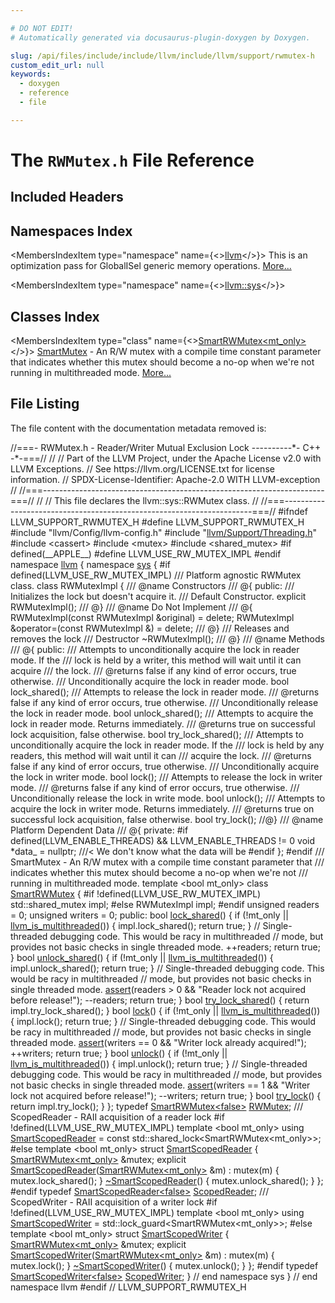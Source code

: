 ```yaml
---

# DO NOT EDIT!
# Automatically generated via docusaurus-plugin-doxygen by Doxygen.

slug: /api/files/include/include/llvm/include/llvm/support/rwmutex-h
custom_edit_url: null
keywords:
  - doxygen
  - reference
  - file

---
```





# The `RWMutex.h` File Reference

<DoxygenPage pluginConfig={pluginConfig}>



## Included Headers

<IncludesList>
<IncludesListItem
  filePath="llvm/Config/llvm-config.h"
  permalink=""
  isLocal="true" />
<IncludesListItem
  filePath="llvm/Support/Threading.h"
  permalink="/docs/api/files/include/include/llvm/include/llvm/support/threading-h"
  isLocal="true" />
<IncludesListItem
  filePath="cassert"
  permalink=""
  isLocal="false" />
<IncludesListItem
  filePath="mutex"
  permalink=""
  isLocal="false" />
<IncludesListItem
  filePath="shared_mutex"
  permalink=""
  isLocal="false" />
</IncludesList>

## Namespaces Index

<MembersIndex>

<MembersIndexItem
  type="namespace"
  name={<><a href="/docs/api/namespaces/llvm">llvm</a></>}>
This is an optimization pass for GlobalISel generic memory operations. <a href="/docs/api/namespaces/llvm/#details">More...</a>
</MembersIndexItem>

<MembersIndexItem
  type="namespace"
  name={<><a href="/docs/api/namespaces/llvm/sys">llvm::sys</a></>}>
</MembersIndexItem>

</MembersIndex>

## Classes Index

<MembersIndex>

<MembersIndexItem
  type="class"
  name={<><a href="/docs/api/classes/llvm/sys/smartrwmutex">SmartRWMutex&lt;mt_only&gt;</a></>}>
<a href="/docs/api/classes/llvm/sys/smartmutex">SmartMutex</a> - An R/W mutex with a compile time constant parameter that indicates whether this mutex should become a no-op when we&#39;re not running in multithreaded mode. <a href="/docs/api/classes/llvm/sys/smartrwmutex/#details">More...</a>
</MembersIndexItem>

</MembersIndex>


## File Listing

The file content with the documentation metadata removed is:

<ProgramListing>

<Link id="l00001" /><CodeLine lineNumber="1"><span class="doxyHighlightComment">//===- RWMutex.h - Reader/Writer Mutual Exclusion Lock ----------&#42;- C++ -&#42;-===//</span></CodeLine>
<Link id="l00002" /><CodeLine lineNumber="2"><span class="doxyHighlightComment">//</span></CodeLine>
<Link id="l00003" /><CodeLine lineNumber="3"><span class="doxyHighlightComment">// Part of the LLVM Project, under the Apache License v2.0 with LLVM Exceptions.</span></CodeLine>
<Link id="l00004" /><CodeLine lineNumber="4"><span class="doxyHighlightComment">// See https://llvm.org/LICENSE.txt for license information.</span></CodeLine>
<Link id="l00005" /><CodeLine lineNumber="5"><span class="doxyHighlightComment">// SPDX-License-Identifier: Apache-2.0 WITH LLVM-exception</span></CodeLine>
<Link id="l00006" /><CodeLine lineNumber="6"><span class="doxyHighlightComment">//</span></CodeLine>
<Link id="l00007" /><CodeLine lineNumber="7"><span class="doxyHighlightComment">//===----------------------------------------------------------------------===//</span></CodeLine>
<Link id="l00008" /><CodeLine lineNumber="8"><span class="doxyHighlightComment">//</span></CodeLine>
<Link id="l00009" /><CodeLine lineNumber="9"><span class="doxyHighlightComment">// This file declares the llvm::sys::RWMutex class.</span></CodeLine>
<Link id="l00010" /><CodeLine lineNumber="10"><span class="doxyHighlightComment">//</span></CodeLine>
<Link id="l00011" /><CodeLine lineNumber="11"><span class="doxyHighlightComment">//===----------------------------------------------------------------------===//</span></CodeLine>
<Link id="l00012" /><CodeLine lineNumber="12"></CodeLine>
<Link id="l00013" /><CodeLine lineNumber="13"><span class="doxyHighlightPreprocessor">#ifndef LLVM&#95;SUPPORT&#95;RWMUTEX&#95;H</span></CodeLine>
<Link id="l00014" /><CodeLine lineNumber="14"><span class="doxyHighlightPreprocessor">#define LLVM&#95;SUPPORT&#95;RWMUTEX&#95;H</span></CodeLine>
<Link id="l00015" /><CodeLine lineNumber="15"></CodeLine>
<Link id="l00016" /><CodeLine lineNumber="16"><span class="doxyHighlightPreprocessor">#include &quot;llvm/Config/llvm-config.h&quot;</span></CodeLine>
<Link id="l00017" /><CodeLine lineNumber="17"><span class="doxyHighlightPreprocessor">#include &quot;<a href="/docs/api/files/include/include/llvm/include/llvm/support/threading-h">llvm/Support/Threading.h</a>&quot;</span></CodeLine>
<Link id="l00018" /><CodeLine lineNumber="18"><span class="doxyHighlightPreprocessor">#include &lt;cassert&gt;</span></CodeLine>
<Link id="l00019" /><CodeLine lineNumber="19"><span class="doxyHighlightPreprocessor">#include &lt;mutex&gt;</span></CodeLine>
<Link id="l00020" /><CodeLine lineNumber="20"><span class="doxyHighlightPreprocessor">#include &lt;shared&#95;mutex&gt;</span></CodeLine>
<Link id="l00021" /><CodeLine lineNumber="21"></CodeLine>
<Link id="l00022" /><CodeLine lineNumber="22"><span class="doxyHighlightPreprocessor">#if defined(&#95;&#95;APPLE&#95;&#95;)</span></CodeLine>
<Link id="l00023" /><CodeLine lineNumber="23"><span class="doxyHighlightPreprocessor">#define LLVM&#95;USE&#95;RW&#95;MUTEX&#95;IMPL</span></CodeLine>
<Link id="l00024" /><CodeLine lineNumber="24"><span class="doxyHighlightPreprocessor">#endif</span></CodeLine>
<Link id="l00025" /><CodeLine lineNumber="25"></CodeLine>
<Link id="l00026" /><CodeLine lineNumber="26"><span class="doxyHighlightKeyword">namespace </span><span class="doxyHighlight"><a href="/docs/api/namespaces/llvm">llvm</a> &#123;</span></CodeLine>
<Link id="l00027" /><CodeLine lineNumber="27"><span class="doxyHighlightKeyword">namespace </span><span class="doxyHighlight"><a href="/docs/api/namespaces/llvm/sys">sys</a> &#123;</span></CodeLine>
<Link id="l00028" /><CodeLine lineNumber="28"></CodeLine>
<Link id="l00029" /><CodeLine lineNumber="29"><span class="doxyHighlightPreprocessor">#if defined(LLVM&#95;USE&#95;RW&#95;MUTEX&#95;IMPL)</span></CodeLine>
<Link id="l00030" /><CodeLine lineNumber="30"><span class="doxyHighlightComment">/// Platform agnostic RWMutex class.</span></CodeLine>
<Link id="l00031" /><CodeLine lineNumber="31"><span class="doxyHighlightKeyword">class </span><span class="doxyHighlight">RWMutexImpl &#123;</span></CodeLine>
<Link id="l00032" /><CodeLine lineNumber="32"><span class="doxyHighlightComment">  /// @name Constructors</span></CodeLine>
<Link id="l00033" /><CodeLine lineNumber="33"><span class="doxyHighlightComment">  /// @&#123;</span></CodeLine>
<Link id="l00034" /><CodeLine lineNumber="34"><span class="doxyHighlightKeyword">public</span><span class="doxyHighlight">:</span></CodeLine>
<Link id="l00035" /><CodeLine lineNumber="35"><span class="doxyHighlightComment">  /// Initializes the lock but doesn&#39;t acquire it.</span></CodeLine>
<Link id="l00036" /><CodeLine lineNumber="36"><span class="doxyHighlightComment">  /// Default Constructor.</span></CodeLine>
<Link id="l00037" /><CodeLine lineNumber="37"><span class="doxyHighlight">  </span><span class="doxyHighlightKeyword">explicit</span><span class="doxyHighlight"> RWMutexImpl();</span></CodeLine>
<Link id="l00038" /><CodeLine lineNumber="38"></CodeLine>
<Link id="l00039" /><CodeLine lineNumber="39"><span class="doxyHighlightComment">  /// @&#125;</span></CodeLine>
<Link id="l00040" /><CodeLine lineNumber="40"><span class="doxyHighlightComment">  /// @name Do Not Implement</span></CodeLine>
<Link id="l00041" /><CodeLine lineNumber="41"><span class="doxyHighlightComment">  /// @&#123;</span></CodeLine>
<Link id="l00042" /><CodeLine lineNumber="42"><span class="doxyHighlight">  RWMutexImpl(</span><span class="doxyHighlightKeyword">const</span><span class="doxyHighlight"> RWMutexImpl &amp;original) = </span><span class="doxyHighlightKeyword">delete</span><span class="doxyHighlight">;</span></CodeLine>
<Link id="l00043" /><CodeLine lineNumber="43"><span class="doxyHighlight">  RWMutexImpl &amp;operator=(</span><span class="doxyHighlightKeyword">const</span><span class="doxyHighlight"> RWMutexImpl &amp;) = </span><span class="doxyHighlightKeyword">delete</span><span class="doxyHighlight">;</span></CodeLine>
<Link id="l00044" /><CodeLine lineNumber="44"><span class="doxyHighlightComment">  /// @&#125;</span></CodeLine>
<Link id="l00045" /><CodeLine lineNumber="45"></CodeLine>
<Link id="l00046" /><CodeLine lineNumber="46"><span class="doxyHighlightComment">  /// Releases and removes the lock</span></CodeLine>
<Link id="l00047" /><CodeLine lineNumber="47"><span class="doxyHighlightComment">  /// Destructor</span></CodeLine>
<Link id="l00048" /><CodeLine lineNumber="48"><span class="doxyHighlight">  ~RWMutexImpl();</span></CodeLine>
<Link id="l00049" /><CodeLine lineNumber="49"></CodeLine>
<Link id="l00050" /><CodeLine lineNumber="50"><span class="doxyHighlightComment">  /// @&#125;</span></CodeLine>
<Link id="l00051" /><CodeLine lineNumber="51"><span class="doxyHighlightComment">  /// @name Methods</span></CodeLine>
<Link id="l00052" /><CodeLine lineNumber="52"><span class="doxyHighlightComment">  /// @&#123;</span></CodeLine>
<Link id="l00053" /><CodeLine lineNumber="53"><span class="doxyHighlightKeyword">public</span><span class="doxyHighlight">:</span></CodeLine>
<Link id="l00054" /><CodeLine lineNumber="54"><span class="doxyHighlightComment">  /// Attempts to unconditionally acquire the lock in reader mode. If the</span></CodeLine>
<Link id="l00055" /><CodeLine lineNumber="55"><span class="doxyHighlightComment">  /// lock is held by a writer, this method will wait until it can acquire</span></CodeLine>
<Link id="l00056" /><CodeLine lineNumber="56"><span class="doxyHighlightComment">  /// the lock.</span></CodeLine>
<Link id="l00057" /><CodeLine lineNumber="57"><span class="doxyHighlightComment">  /// @returns false if any kind of error occurs, true otherwise.</span></CodeLine>
<Link id="l00058" /><CodeLine lineNumber="58"><span class="doxyHighlightComment">  /// Unconditionally acquire the lock in reader mode.</span></CodeLine>
<Link id="l00059" /><CodeLine lineNumber="59"><span class="doxyHighlight">  </span><span class="doxyHighlightKeywordType">bool</span><span class="doxyHighlight"> lock&#95;shared();</span></CodeLine>
<Link id="l00060" /><CodeLine lineNumber="60"></CodeLine>
<Link id="l00061" /><CodeLine lineNumber="61"><span class="doxyHighlightComment">  /// Attempts to release the lock in reader mode.</span></CodeLine>
<Link id="l00062" /><CodeLine lineNumber="62"><span class="doxyHighlightComment">  /// @returns false if any kind of error occurs, true otherwise.</span></CodeLine>
<Link id="l00063" /><CodeLine lineNumber="63"><span class="doxyHighlightComment">  /// Unconditionally release the lock in reader mode.</span></CodeLine>
<Link id="l00064" /><CodeLine lineNumber="64"><span class="doxyHighlight">  </span><span class="doxyHighlightKeywordType">bool</span><span class="doxyHighlight"> unlock&#95;shared();</span></CodeLine>
<Link id="l00065" /><CodeLine lineNumber="65"></CodeLine>
<Link id="l00066" /><CodeLine lineNumber="66"><span class="doxyHighlightComment">  /// Attempts to acquire the lock in reader mode. Returns immediately.</span></CodeLine>
<Link id="l00067" /><CodeLine lineNumber="67"><span class="doxyHighlightComment">  /// @returns true on successful lock acquisition, false otherwise.</span></CodeLine>
<Link id="l00068" /><CodeLine lineNumber="68"><span class="doxyHighlight">  </span><span class="doxyHighlightKeywordType">bool</span><span class="doxyHighlight"> try&#95;lock&#95;shared();</span></CodeLine>
<Link id="l00069" /><CodeLine lineNumber="69"></CodeLine>
<Link id="l00070" /><CodeLine lineNumber="70"><span class="doxyHighlightComment">  /// Attempts to unconditionally acquire the lock in reader mode. If the</span></CodeLine>
<Link id="l00071" /><CodeLine lineNumber="71"><span class="doxyHighlightComment">  /// lock is held by any readers, this method will wait until it can</span></CodeLine>
<Link id="l00072" /><CodeLine lineNumber="72"><span class="doxyHighlightComment">  /// acquire the lock.</span></CodeLine>
<Link id="l00073" /><CodeLine lineNumber="73"><span class="doxyHighlightComment">  /// @returns false if any kind of error occurs, true otherwise.</span></CodeLine>
<Link id="l00074" /><CodeLine lineNumber="74"><span class="doxyHighlightComment">  /// Unconditionally acquire the lock in writer mode.</span></CodeLine>
<Link id="l00075" /><CodeLine lineNumber="75"><span class="doxyHighlight">  </span><span class="doxyHighlightKeywordType">bool</span><span class="doxyHighlight"> lock();</span></CodeLine>
<Link id="l00076" /><CodeLine lineNumber="76"></CodeLine>
<Link id="l00077" /><CodeLine lineNumber="77"><span class="doxyHighlightComment">  /// Attempts to release the lock in writer mode.</span></CodeLine>
<Link id="l00078" /><CodeLine lineNumber="78"><span class="doxyHighlightComment">  /// @returns false if any kind of error occurs, true otherwise.</span></CodeLine>
<Link id="l00079" /><CodeLine lineNumber="79"><span class="doxyHighlightComment">  /// Unconditionally release the lock in write mode.</span></CodeLine>
<Link id="l00080" /><CodeLine lineNumber="80"><span class="doxyHighlight">  </span><span class="doxyHighlightKeywordType">bool</span><span class="doxyHighlight"> unlock();</span></CodeLine>
<Link id="l00081" /><CodeLine lineNumber="81"></CodeLine>
<Link id="l00082" /><CodeLine lineNumber="82"><span class="doxyHighlightComment">  /// Attempts to acquire the lock in writer mode. Returns immediately.</span></CodeLine>
<Link id="l00083" /><CodeLine lineNumber="83"><span class="doxyHighlightComment">  /// @returns true on successful lock acquisition, false otherwise.</span></CodeLine>
<Link id="l00084" /><CodeLine lineNumber="84"><span class="doxyHighlight">  </span><span class="doxyHighlightKeywordType">bool</span><span class="doxyHighlight"> try&#95;lock();</span></CodeLine>
<Link id="l00085" /><CodeLine lineNumber="85"></CodeLine>
<Link id="l00086" /><CodeLine lineNumber="86"><span class="doxyHighlightComment">  //@&#125;</span></CodeLine>
<Link id="l00087" /><CodeLine lineNumber="87"><span class="doxyHighlightComment">  /// @name Platform Dependent Data</span></CodeLine>
<Link id="l00088" /><CodeLine lineNumber="88"><span class="doxyHighlightComment">  /// @&#123;</span></CodeLine>
<Link id="l00089" /><CodeLine lineNumber="89"><span class="doxyHighlightKeyword">private</span><span class="doxyHighlight">:</span></CodeLine>
<Link id="l00090" /><CodeLine lineNumber="90"><span class="doxyHighlightPreprocessor">#if defined(LLVM&#95;ENABLE&#95;THREADS) &amp;&amp; LLVM&#95;ENABLE&#95;THREADS != 0</span></CodeLine>
<Link id="l00091" /><CodeLine lineNumber="91"><span class="doxyHighlight">  </span><span class="doxyHighlightKeywordType">void</span><span class="doxyHighlight"> &#42;data&#95; = </span><span class="doxyHighlightKeyword">nullptr</span><span class="doxyHighlight">; </span><span class="doxyHighlightComment">///&lt; We don&#39;t know what the data will be</span></CodeLine>
<Link id="l00092" /><CodeLine lineNumber="92"><span class="doxyHighlightPreprocessor">#endif</span></CodeLine>
<Link id="l00093" /><CodeLine lineNumber="93"><span class="doxyHighlight">&#125;;</span></CodeLine>
<Link id="l00094" /><CodeLine lineNumber="94"><span class="doxyHighlightPreprocessor">#endif</span></CodeLine>
<Link id="l00095" /><CodeLine lineNumber="95"></CodeLine>
<Link id="l00096" /><CodeLine lineNumber="96"><span class="doxyHighlightComment">/// SmartMutex - An R/W mutex with a compile time constant parameter that</span></CodeLine>
<Link id="l00097" /><CodeLine lineNumber="97"><span class="doxyHighlightComment">/// indicates whether this mutex should become a no-op when we&#39;re not</span></CodeLine>
<Link id="l00098" /><CodeLine lineNumber="98"><span class="doxyHighlightComment">/// running in multithreaded mode.</span></CodeLine>
<Link id="l00099" /><CodeLine lineNumber="99" lineLink="/docs/api/classes/llvm/sys/smartrwmutex"><span class="doxyHighlightKeyword">template</span><span class="doxyHighlight"> &lt;</span><span class="doxyHighlightKeywordType">bool</span><span class="doxyHighlight"> mt&#95;only&gt; </span><span class="doxyHighlightKeyword">class </span><span class="doxyHighlight"><a href="/docs/api/classes/llvm/sys/smartrwmutex">SmartRWMutex</a> &#123;</span></CodeLine>
<Link id="l00100" /><CodeLine lineNumber="100"><span class="doxyHighlightPreprocessor">#if !defined(LLVM&#95;USE&#95;RW&#95;MUTEX&#95;IMPL)</span></CodeLine>
<Link id="l00101" /><CodeLine lineNumber="101"><span class="doxyHighlight">  std::shared&#95;mutex impl;</span></CodeLine>
<Link id="l00102" /><CodeLine lineNumber="102"><span class="doxyHighlightPreprocessor">#else</span></CodeLine>
<Link id="l00103" /><CodeLine lineNumber="103"><span class="doxyHighlight">  RWMutexImpl impl;</span></CodeLine>
<Link id="l00104" /><CodeLine lineNumber="104"><span class="doxyHighlightPreprocessor">#endif</span></CodeLine>
<Link id="l00105" /><CodeLine lineNumber="105"><span class="doxyHighlight">  </span><span class="doxyHighlightKeywordType">unsigned</span><span class="doxyHighlight"> readers = 0;</span></CodeLine>
<Link id="l00106" /><CodeLine lineNumber="106"><span class="doxyHighlight">  </span><span class="doxyHighlightKeywordType">unsigned</span><span class="doxyHighlight"> writers = 0;</span></CodeLine>
<Link id="l00107" /><CodeLine lineNumber="107"></CodeLine>
<Link id="l00108" /><CodeLine lineNumber="108"><span class="doxyHighlightKeyword">public</span><span class="doxyHighlight">:</span></CodeLine>
<Link id="l00109" /><CodeLine lineNumber="109" lineLink="/docs/api/classes/llvm/sys/smartrwmutex/#a25523b99869a48d549f10cb0837b22dc"><span class="doxyHighlight">  </span><span class="doxyHighlightKeywordType">bool</span><span class="doxyHighlight"> <a href="/docs/api/classes/llvm/sys/smartrwmutex/#a25523b99869a48d549f10cb0837b22dc">lock&#95;shared</a>() &#123;</span></CodeLine>
<Link id="l00110" /><CodeLine lineNumber="110"><span class="doxyHighlight">    </span><span class="doxyHighlightKeywordFlow">if</span><span class="doxyHighlight"> (!mt&#95;only || <a href="/docs/api/namespaces/llvm/#a09a29eef9752b39c34aa646a5812b0a7">llvm&#95;is&#95;multithreaded</a>()) &#123;</span></CodeLine>
<Link id="l00111" /><CodeLine lineNumber="111"><span class="doxyHighlight">      impl.lock&#95;shared();</span></CodeLine>
<Link id="l00112" /><CodeLine lineNumber="112"><span class="doxyHighlight">      </span><span class="doxyHighlightKeywordFlow">return</span><span class="doxyHighlight"> </span><span class="doxyHighlightKeyword">true</span><span class="doxyHighlight">;</span></CodeLine>
<Link id="l00113" /><CodeLine lineNumber="113"><span class="doxyHighlight">    &#125;</span></CodeLine>
<Link id="l00114" /><CodeLine lineNumber="114"></CodeLine>
<Link id="l00115" /><CodeLine lineNumber="115"><span class="doxyHighlight">    </span><span class="doxyHighlightComment">// Single-threaded debugging code.  This would be racy in multithreaded</span></CodeLine>
<Link id="l00116" /><CodeLine lineNumber="116"><span class="doxyHighlight">    </span><span class="doxyHighlightComment">// mode, but provides not basic checks in single threaded mode.</span></CodeLine>
<Link id="l00117" /><CodeLine lineNumber="117"><span class="doxyHighlight">    ++readers;</span></CodeLine>
<Link id="l00118" /><CodeLine lineNumber="118"><span class="doxyHighlight">    </span><span class="doxyHighlightKeywordFlow">return</span><span class="doxyHighlight"> </span><span class="doxyHighlightKeyword">true</span><span class="doxyHighlight">;</span></CodeLine>
<Link id="l00119" /><CodeLine lineNumber="119"><span class="doxyHighlight">  &#125;</span></CodeLine>
<Link id="l00120" /><CodeLine lineNumber="120"></CodeLine>
<Link id="l00121" /><CodeLine lineNumber="121" lineLink="/docs/api/classes/llvm/sys/smartrwmutex/#a03dcad120586bf407b761455950824b2"><span class="doxyHighlight">  </span><span class="doxyHighlightKeywordType">bool</span><span class="doxyHighlight"> <a href="/docs/api/classes/llvm/sys/smartrwmutex/#a03dcad120586bf407b761455950824b2">unlock&#95;shared</a>() &#123;</span></CodeLine>
<Link id="l00122" /><CodeLine lineNumber="122"><span class="doxyHighlight">    </span><span class="doxyHighlightKeywordFlow">if</span><span class="doxyHighlight"> (!mt&#95;only || <a href="/docs/api/namespaces/llvm/#a09a29eef9752b39c34aa646a5812b0a7">llvm&#95;is&#95;multithreaded</a>()) &#123;</span></CodeLine>
<Link id="l00123" /><CodeLine lineNumber="123"><span class="doxyHighlight">      impl.unlock&#95;shared();</span></CodeLine>
<Link id="l00124" /><CodeLine lineNumber="124"><span class="doxyHighlight">      </span><span class="doxyHighlightKeywordFlow">return</span><span class="doxyHighlight"> </span><span class="doxyHighlightKeyword">true</span><span class="doxyHighlight">;</span></CodeLine>
<Link id="l00125" /><CodeLine lineNumber="125"><span class="doxyHighlight">    &#125;</span></CodeLine>
<Link id="l00126" /><CodeLine lineNumber="126"></CodeLine>
<Link id="l00127" /><CodeLine lineNumber="127"><span class="doxyHighlight">    </span><span class="doxyHighlightComment">// Single-threaded debugging code.  This would be racy in multithreaded</span></CodeLine>
<Link id="l00128" /><CodeLine lineNumber="128"><span class="doxyHighlight">    </span><span class="doxyHighlightComment">// mode, but provides not basic checks in single threaded mode.</span></CodeLine>
<Link id="l00129" /><CodeLine lineNumber="129"><span class="doxyHighlight">    <a href="/docs/api/files/lib/lib/target/lib/target/amdgpu/silowercontrolflow-cpp/#a4868c5d81c5ccc98c47aeab6244346a0">assert</a>(readers &gt; 0 &amp;&amp; </span><span class="doxyHighlightStringLiteral">&quot;Reader lock not acquired before release!&quot;</span><span class="doxyHighlight">);</span></CodeLine>
<Link id="l00130" /><CodeLine lineNumber="130"><span class="doxyHighlight">    --readers;</span></CodeLine>
<Link id="l00131" /><CodeLine lineNumber="131"><span class="doxyHighlight">    </span><span class="doxyHighlightKeywordFlow">return</span><span class="doxyHighlight"> </span><span class="doxyHighlightKeyword">true</span><span class="doxyHighlight">;</span></CodeLine>
<Link id="l00132" /><CodeLine lineNumber="132"><span class="doxyHighlight">  &#125;</span></CodeLine>
<Link id="l00133" /><CodeLine lineNumber="133"></CodeLine>
<Link id="l00134" /><CodeLine lineNumber="134" lineLink="/docs/api/classes/llvm/sys/smartrwmutex/#a94dd54bc65b01d5eabaaee41c21b5f45"><span class="doxyHighlight">  </span><span class="doxyHighlightKeywordType">bool</span><span class="doxyHighlight"> <a href="/docs/api/classes/llvm/sys/smartrwmutex/#a94dd54bc65b01d5eabaaee41c21b5f45">try&#95;lock&#95;shared</a>() &#123; </span><span class="doxyHighlightKeywordFlow">return</span><span class="doxyHighlight"> impl.try&#95;lock&#95;shared(); &#125;</span></CodeLine>
<Link id="l00135" /><CodeLine lineNumber="135"></CodeLine>
<Link id="l00136" /><CodeLine lineNumber="136" lineLink="/docs/api/classes/llvm/sys/smartrwmutex/#a5127337941d055766696e8048d9a131b"><span class="doxyHighlight">  </span><span class="doxyHighlightKeywordType">bool</span><span class="doxyHighlight"> <a href="/docs/api/classes/llvm/sys/smartrwmutex/#a5127337941d055766696e8048d9a131b">lock</a>() &#123;</span></CodeLine>
<Link id="l00137" /><CodeLine lineNumber="137"><span class="doxyHighlight">    </span><span class="doxyHighlightKeywordFlow">if</span><span class="doxyHighlight"> (!mt&#95;only || <a href="/docs/api/namespaces/llvm/#a09a29eef9752b39c34aa646a5812b0a7">llvm&#95;is&#95;multithreaded</a>()) &#123;</span></CodeLine>
<Link id="l00138" /><CodeLine lineNumber="138"><span class="doxyHighlight">      impl.lock();</span></CodeLine>
<Link id="l00139" /><CodeLine lineNumber="139"><span class="doxyHighlight">      </span><span class="doxyHighlightKeywordFlow">return</span><span class="doxyHighlight"> </span><span class="doxyHighlightKeyword">true</span><span class="doxyHighlight">;</span></CodeLine>
<Link id="l00140" /><CodeLine lineNumber="140"><span class="doxyHighlight">    &#125;</span></CodeLine>
<Link id="l00141" /><CodeLine lineNumber="141"></CodeLine>
<Link id="l00142" /><CodeLine lineNumber="142"><span class="doxyHighlight">    </span><span class="doxyHighlightComment">// Single-threaded debugging code.  This would be racy in multithreaded</span></CodeLine>
<Link id="l00143" /><CodeLine lineNumber="143"><span class="doxyHighlight">    </span><span class="doxyHighlightComment">// mode, but provides not basic checks in single threaded mode.</span></CodeLine>
<Link id="l00144" /><CodeLine lineNumber="144"><span class="doxyHighlight">    <a href="/docs/api/files/lib/lib/target/lib/target/amdgpu/silowercontrolflow-cpp/#a4868c5d81c5ccc98c47aeab6244346a0">assert</a>(writers == 0 &amp;&amp; </span><span class="doxyHighlightStringLiteral">&quot;Writer lock already acquired!&quot;</span><span class="doxyHighlight">);</span></CodeLine>
<Link id="l00145" /><CodeLine lineNumber="145"><span class="doxyHighlight">    ++writers;</span></CodeLine>
<Link id="l00146" /><CodeLine lineNumber="146"><span class="doxyHighlight">    </span><span class="doxyHighlightKeywordFlow">return</span><span class="doxyHighlight"> </span><span class="doxyHighlightKeyword">true</span><span class="doxyHighlight">;</span></CodeLine>
<Link id="l00147" /><CodeLine lineNumber="147"><span class="doxyHighlight">  &#125;</span></CodeLine>
<Link id="l00148" /><CodeLine lineNumber="148"></CodeLine>
<Link id="l00149" /><CodeLine lineNumber="149" lineLink="/docs/api/classes/llvm/sys/smartrwmutex/#acd3eee39b225a081df3fa943ac72c782"><span class="doxyHighlight">  </span><span class="doxyHighlightKeywordType">bool</span><span class="doxyHighlight"> <a href="/docs/api/classes/llvm/sys/smartrwmutex/#acd3eee39b225a081df3fa943ac72c782">unlock</a>() &#123;</span></CodeLine>
<Link id="l00150" /><CodeLine lineNumber="150"><span class="doxyHighlight">    </span><span class="doxyHighlightKeywordFlow">if</span><span class="doxyHighlight"> (!mt&#95;only || <a href="/docs/api/namespaces/llvm/#a09a29eef9752b39c34aa646a5812b0a7">llvm&#95;is&#95;multithreaded</a>()) &#123;</span></CodeLine>
<Link id="l00151" /><CodeLine lineNumber="151"><span class="doxyHighlight">      impl.unlock();</span></CodeLine>
<Link id="l00152" /><CodeLine lineNumber="152"><span class="doxyHighlight">      </span><span class="doxyHighlightKeywordFlow">return</span><span class="doxyHighlight"> </span><span class="doxyHighlightKeyword">true</span><span class="doxyHighlight">;</span></CodeLine>
<Link id="l00153" /><CodeLine lineNumber="153"><span class="doxyHighlight">    &#125;</span></CodeLine>
<Link id="l00154" /><CodeLine lineNumber="154"></CodeLine>
<Link id="l00155" /><CodeLine lineNumber="155"><span class="doxyHighlight">    </span><span class="doxyHighlightComment">// Single-threaded debugging code.  This would be racy in multithreaded</span></CodeLine>
<Link id="l00156" /><CodeLine lineNumber="156"><span class="doxyHighlight">    </span><span class="doxyHighlightComment">// mode, but provides not basic checks in single threaded mode.</span></CodeLine>
<Link id="l00157" /><CodeLine lineNumber="157"><span class="doxyHighlight">    <a href="/docs/api/files/lib/lib/target/lib/target/amdgpu/silowercontrolflow-cpp/#a4868c5d81c5ccc98c47aeab6244346a0">assert</a>(writers == 1 &amp;&amp; </span><span class="doxyHighlightStringLiteral">&quot;Writer lock not acquired before release!&quot;</span><span class="doxyHighlight">);</span></CodeLine>
<Link id="l00158" /><CodeLine lineNumber="158"><span class="doxyHighlight">    --writers;</span></CodeLine>
<Link id="l00159" /><CodeLine lineNumber="159"><span class="doxyHighlight">    </span><span class="doxyHighlightKeywordFlow">return</span><span class="doxyHighlight"> </span><span class="doxyHighlightKeyword">true</span><span class="doxyHighlight">;</span></CodeLine>
<Link id="l00160" /><CodeLine lineNumber="160"><span class="doxyHighlight">  &#125;</span></CodeLine>
<Link id="l00161" /><CodeLine lineNumber="161"></CodeLine>
<Link id="l00162" /><CodeLine lineNumber="162" lineLink="/docs/api/classes/llvm/sys/smartrwmutex/#a09240b60556eb0977bdaa2c69ee27850"><span class="doxyHighlight">  </span><span class="doxyHighlightKeywordType">bool</span><span class="doxyHighlight"> <a href="/docs/api/classes/llvm/sys/smartrwmutex/#a09240b60556eb0977bdaa2c69ee27850">try&#95;lock</a>() &#123; </span><span class="doxyHighlightKeywordFlow">return</span><span class="doxyHighlight"> impl.try&#95;lock(); &#125;</span></CodeLine>
<Link id="l00163" /><CodeLine lineNumber="163"><span class="doxyHighlight">&#125;;</span></CodeLine>
<Link id="l00164" /><CodeLine lineNumber="164"></CodeLine>
<Link id="l00165" /><CodeLine lineNumber="165" lineLink="/docs/api/namespaces/llvm/sys/#aa3f166e8bb27e1c9a1e5cbb439e9749b"><span class="doxyHighlightKeyword">typedef</span><span class="doxyHighlight"> <a href="/docs/api/classes/llvm/sys/smartrwmutex">SmartRWMutex&lt;false&gt;</a> <a href="/docs/api/namespaces/llvm/sys/#aa3f166e8bb27e1c9a1e5cbb439e9749b">RWMutex</a>;</span></CodeLine>
<Link id="l00166" /><CodeLine lineNumber="166"></CodeLine>
<Link id="l00167" /><CodeLine lineNumber="167"><span class="doxyHighlightComment">/// ScopedReader - RAII acquisition of a reader lock</span></CodeLine>
<Link id="l00168" /><CodeLine lineNumber="168"><span class="doxyHighlightPreprocessor">#if !defined(LLVM&#95;USE&#95;RW&#95;MUTEX&#95;IMPL)</span></CodeLine>
<Link id="l00169" /><CodeLine lineNumber="169"><span class="doxyHighlightKeyword">template</span><span class="doxyHighlight"> &lt;</span><span class="doxyHighlightKeywordType">bool</span><span class="doxyHighlight"> mt&#95;only&gt;</span></CodeLine>
<Link id="l00170" /><CodeLine lineNumber="170" lineLink="/docs/api/namespaces/llvm/sys/#a86d1020d641c72d805991fcd340b7f99"><span class="doxyHighlightKeyword">using </span><span class="doxyHighlight"><a href="/docs/api/namespaces/llvm/sys/#a86d1020d641c72d805991fcd340b7f99">SmartScopedReader</a> = </span><span class="doxyHighlightKeyword">const</span><span class="doxyHighlight"> std::shared&#95;lock&lt;SmartRWMutex&lt;mt&#95;only&gt;&gt;;</span></CodeLine>
<Link id="l00171" /><CodeLine lineNumber="171"><span class="doxyHighlightPreprocessor">#else</span></CodeLine>
<Link id="l00172" /><CodeLine lineNumber="172"><span class="doxyHighlightKeyword">template</span><span class="doxyHighlight"> &lt;</span><span class="doxyHighlightKeywordType">bool</span><span class="doxyHighlight"> mt&#95;only&gt; </span><span class="doxyHighlightKeyword">struct </span><span class="doxyHighlight"><a href="/docs/api/namespaces/llvm/sys/#a86d1020d641c72d805991fcd340b7f99">SmartScopedReader</a> &#123;</span></CodeLine>
<Link id="l00173" /><CodeLine lineNumber="173"><span class="doxyHighlight">  <a href="/docs/api/classes/llvm/sys/smartrwmutex">SmartRWMutex&lt;mt&#95;only&gt;</a> &amp;mutex;</span></CodeLine>
<Link id="l00174" /><CodeLine lineNumber="174"></CodeLine>
<Link id="l00175" /><CodeLine lineNumber="175"><span class="doxyHighlight">  </span><span class="doxyHighlightKeyword">explicit</span><span class="doxyHighlight"> <a href="/docs/api/namespaces/llvm/sys/#a86d1020d641c72d805991fcd340b7f99">SmartScopedReader</a>(<a href="/docs/api/classes/llvm/sys/smartrwmutex">SmartRWMutex&lt;mt&#95;only&gt;</a> &amp;m) : mutex(m) &#123;</span></CodeLine>
<Link id="l00176" /><CodeLine lineNumber="176"><span class="doxyHighlight">    mutex.lock&#95;shared();</span></CodeLine>
<Link id="l00177" /><CodeLine lineNumber="177"><span class="doxyHighlight">  &#125;</span></CodeLine>
<Link id="l00178" /><CodeLine lineNumber="178"></CodeLine>
<Link id="l00179" /><CodeLine lineNumber="179"><span class="doxyHighlight">  <a href="/docs/api/namespaces/llvm/sys/#a86d1020d641c72d805991fcd340b7f99">~SmartScopedReader</a>() &#123; mutex.unlock&#95;shared(); &#125;</span></CodeLine>
<Link id="l00180" /><CodeLine lineNumber="180"><span class="doxyHighlight">&#125;;</span></CodeLine>
<Link id="l00181" /><CodeLine lineNumber="181"><span class="doxyHighlightPreprocessor">#endif</span></CodeLine>
<Link id="l00182" /><CodeLine lineNumber="182" lineLink="/docs/api/namespaces/llvm/sys/#a236c25c2602047e633c2ae38bac9ce17"><span class="doxyHighlightKeyword">typedef</span><span class="doxyHighlight"> <a href="/docs/api/namespaces/llvm/sys/#a86d1020d641c72d805991fcd340b7f99">SmartScopedReader&lt;false&gt;</a> <a href="/docs/api/namespaces/llvm/sys/#a236c25c2602047e633c2ae38bac9ce17">ScopedReader</a>;</span></CodeLine>
<Link id="l00183" /><CodeLine lineNumber="183"></CodeLine>
<Link id="l00184" /><CodeLine lineNumber="184"><span class="doxyHighlightComment">/// ScopedWriter - RAII acquisition of a writer lock</span></CodeLine>
<Link id="l00185" /><CodeLine lineNumber="185"><span class="doxyHighlightPreprocessor">#if !defined(LLVM&#95;USE&#95;RW&#95;MUTEX&#95;IMPL)</span></CodeLine>
<Link id="l00186" /><CodeLine lineNumber="186"><span class="doxyHighlightKeyword">template</span><span class="doxyHighlight"> &lt;</span><span class="doxyHighlightKeywordType">bool</span><span class="doxyHighlight"> mt&#95;only&gt;</span></CodeLine>
<Link id="l00187" /><CodeLine lineNumber="187" lineLink="/docs/api/namespaces/llvm/sys/#a4509967f0975c070b89a860c405b5418"><span class="doxyHighlightKeyword">using </span><span class="doxyHighlight"><a href="/docs/api/namespaces/llvm/sys/#a4509967f0975c070b89a860c405b5418">SmartScopedWriter</a> = std::lock&#95;guard&lt;SmartRWMutex&lt;mt&#95;only&gt;&gt;;</span></CodeLine>
<Link id="l00188" /><CodeLine lineNumber="188"><span class="doxyHighlightPreprocessor">#else</span></CodeLine>
<Link id="l00189" /><CodeLine lineNumber="189"><span class="doxyHighlightKeyword">template</span><span class="doxyHighlight"> &lt;</span><span class="doxyHighlightKeywordType">bool</span><span class="doxyHighlight"> mt&#95;only&gt; </span><span class="doxyHighlightKeyword">struct </span><span class="doxyHighlight"><a href="/docs/api/namespaces/llvm/sys/#a4509967f0975c070b89a860c405b5418">SmartScopedWriter</a> &#123;</span></CodeLine>
<Link id="l00190" /><CodeLine lineNumber="190"><span class="doxyHighlight">  <a href="/docs/api/classes/llvm/sys/smartrwmutex">SmartRWMutex&lt;mt&#95;only&gt;</a> &amp;mutex;</span></CodeLine>
<Link id="l00191" /><CodeLine lineNumber="191"></CodeLine>
<Link id="l00192" /><CodeLine lineNumber="192"><span class="doxyHighlight">  </span><span class="doxyHighlightKeyword">explicit</span><span class="doxyHighlight"> <a href="/docs/api/namespaces/llvm/sys/#a4509967f0975c070b89a860c405b5418">SmartScopedWriter</a>(<a href="/docs/api/classes/llvm/sys/smartrwmutex">SmartRWMutex&lt;mt&#95;only&gt;</a> &amp;m) : mutex(m) &#123;</span></CodeLine>
<Link id="l00193" /><CodeLine lineNumber="193"><span class="doxyHighlight">    mutex.lock();</span></CodeLine>
<Link id="l00194" /><CodeLine lineNumber="194"><span class="doxyHighlight">  &#125;</span></CodeLine>
<Link id="l00195" /><CodeLine lineNumber="195"></CodeLine>
<Link id="l00196" /><CodeLine lineNumber="196"><span class="doxyHighlight">  <a href="/docs/api/namespaces/llvm/sys/#a4509967f0975c070b89a860c405b5418">~SmartScopedWriter</a>() &#123; mutex.unlock(); &#125;</span></CodeLine>
<Link id="l00197" /><CodeLine lineNumber="197"><span class="doxyHighlight">&#125;;</span></CodeLine>
<Link id="l00198" /><CodeLine lineNumber="198"><span class="doxyHighlightPreprocessor">#endif</span></CodeLine>
<Link id="l00199" /><CodeLine lineNumber="199" lineLink="/docs/api/namespaces/llvm/sys/#a532bf81241c43f94f2b4e45aed519e1f"><span class="doxyHighlightKeyword">typedef</span><span class="doxyHighlight"> <a href="/docs/api/namespaces/llvm/sys/#a4509967f0975c070b89a860c405b5418">SmartScopedWriter&lt;false&gt;</a> <a href="/docs/api/namespaces/llvm/sys/#a532bf81241c43f94f2b4e45aed519e1f">ScopedWriter</a>;</span></CodeLine>
<Link id="l00200" /><CodeLine lineNumber="200"></CodeLine>
<Link id="l00201" /><CodeLine lineNumber="201"><span class="doxyHighlight">&#125; </span><span class="doxyHighlightComment">// end namespace sys</span></CodeLine>
<Link id="l00202" /><CodeLine lineNumber="202"><span class="doxyHighlight">&#125; </span><span class="doxyHighlightComment">// end namespace llvm</span></CodeLine>
<Link id="l00203" /><CodeLine lineNumber="203"></CodeLine>
<Link id="l00204" /><CodeLine lineNumber="204"><span class="doxyHighlightPreprocessor">#endif </span><span class="doxyHighlightComment">// LLVM&#95;SUPPORT&#95;RWMUTEX&#95;H</span></CodeLine>

</ProgramListing>


</DoxygenPage>
